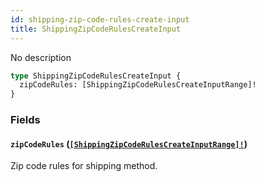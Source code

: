 ```yaml
---
id: shipping-zip-code-rules-create-input
title: ShippingZipCodeRulesCreateInput
---
```


No description

```graphql
type ShippingZipCodeRulesCreateInput {
  zipCodeRules: [ShippingZipCodeRulesCreateInputRange]!
}
```

### Fields

#### `zipCodeRules` ([`[ShippingZipCodeRulesCreateInputRange]!`](/developer/api-reference/inputs/shipping-zip-code-rules-create-input-range.mdx))

Zip code rules for shipping method.
